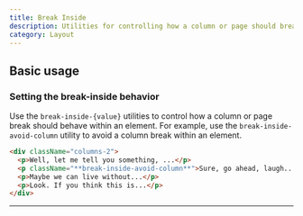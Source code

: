 ```yaml
---
title: Break Inside
description: Utilities for controlling how a column or page should break within an element.
category: Layout
---
```


## Basic usage

### Setting the break-inside behavior

Use the `break-inside-{value}` utilities to control how a column or page break should behave within an element. For example, use the `break-inside-avoid-column` utility to avoid a column break within an element.

```html
<div className="columns-2">
  <p>Well, let me tell you something, ...</p>
  <p className="**break-inside-avoid-column**">Sure, go ahead, laugh...</p>
  <p>Maybe we can live without...</p>
  <p>Look. If you think this is...</p>
</div>
```

---
